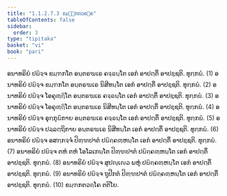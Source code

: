 ```yaml
---
title: "1.1.2.7.3 ຂມ຺ຠກຕວຄ຺ຄ"
tableOfContents: false
sidebar:
  order: 3
type: "tipitaka"
basket: "vi"
book: "pari"
---
```



<DynamicBreadcrumb />

<Division number="177" book="pari">

<Paragraph number="513" book="pari">
ອນາທຣິຍໍ ປຏິຈ຺ຈ ຂມ຺ຠກໂຕ ອນ຺ຕຣຆເຣ ຄຈ຺ຉນ຺ໂຕ ເອກໍ ອາປຕ຺ຕິໍ ອາປຊ຺ຊຕິ. ທຸກ຺ກຏໍ. (1)
</Paragraph>

<Paragraph number="514" book="pari">
ອນາທຣິຍໍ ປຏິຈ຺ຈ ຂມ຺ຠກໂຕ ອນ຺ຕຣຆເຣ ນິສີທນ຺ໂຕ ເອກໍ ອາປຕ຺ຕິໍ ອາປຊ຺ຊຕິ. ທຸກ຺ກຏໍ. (2)
</Paragraph>

<Paragraph number="515" book="pari">
ອນາທຣິຍໍ ປຏິຈ຺ຈ ໂອຄຸຓ຺ຐິໂຕ ອນ຺ຕຣຆເຣ ຄຈ຺ຉນ຺ໂຕ ເອກໍ ອາປຕ຺ຕິໍ ອາປຊ຺ຊຕິ. ທຸກ຺ກຏໍ. (3)
</Paragraph>

<Paragraph number="516" book="pari">
ອນາທຣິຍໍ ປຏິຈ຺ຈ ໂອຄຸຓ຺ຐິໂຕ ອນ຺ຕຣຆເຣ ນິສີທນ຺ໂຕ ເອກໍ ອາປຕ຺ຕິໍ ອາປຊ຺ຊຕິ. ທຸກ຺ກຏໍ. (4)
</Paragraph>

<Paragraph number="517" book="pari">
ອນາທຣິຍໍ ປຏິຈ຺ຈ ອຸກ຺ກຸຏິກາຍ ອນ຺ຕຣຆເຣ ຄຈ຺ຉນ຺ໂຕ ເອກໍ ອາປຕ຺ຕິໍ ອາປຊ຺ຊຕິ. ທຸກ຺ກຏໍ. (5)
</Paragraph>

<Paragraph number="518" book="pari">
ອນາທຣິຍໍ ປຏິຈ຺ຈ ປລ຺ລຕ຺ຖິກາຍ ອນ຺ຕຣຆເຣ ນິສີທນ຺ໂຕ ເອກໍ ອາປຕ຺ຕິໍ ອາປຊ຺ຊຕິ. ທຸກ຺ກຏໍ. (6)
</Paragraph>

<Paragraph number="519" book="pari">
ອນາທຣິຍໍ ປຏິຈ຺ຈ ອສກ຺ກຈ຺ຈໍ ປິຓ຺ຑປາຕໍ ປຏິຄ຺ຄຓ຺ຫນ຺ໂຕ ເອກໍ ອາປຕ຺ຕິໍ ອາປຊ຺ຊຕິ. ທຸກ຺ກຏໍ. (7)
</Paragraph>

<Paragraph number="520" book="pari">
ອນາທຣິຍໍ ປຏິຈ຺ຈ ຕຫໍ ຕຫໍ ໂອໂລເກນ຺ໂຕ ປິຓ຺ຑປາຕໍ ປຏິຄ຺ຄຓ຺ຫນ຺ໂຕ ເອກໍ ອາປຕ຺ຕິໍ ອາປຊ຺ຊຕິ. ທຸກ຺ກຏໍ. (8)
</Paragraph>

<Paragraph number="521" book="pari">
ອນາທຣິຍໍ ປຏິຈ຺ຈ ສູປຎ຺ເຎວ ພຫຸໍ ປຏິຄ຺ຄຓ຺ຫນ຺ໂຕ ເອກໍ ອາປຕ຺ຕິໍ ອາປຊ຺ຊຕິ. ທຸກ຺ກຏໍ. (9)
</Paragraph>

<Paragraph number="522" book="pari">
ອນາທຣິຍໍ ປຏິຈ຺ຈ ຖູປີກຕໍ ປິຓ຺ຑປາຕໍ ປຏິຄ຺ຄຓ຺ຫນ຺ໂຕ ເອກໍ ອາປຕ຺ຕິໍ ອາປຊ຺ຊຕິ. ທຸກ຺ກຏໍ. (10)

</Paragraph>
</Division>

<Paragraph number="523" type="center" book="pari">
ຂມ຺ຠກຕວຄ຺ໂຄ ຕຕິໂຍ.
</Paragraph>